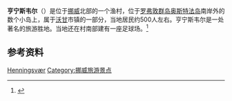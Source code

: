 {{Infobox settlement
|official_name          = 亨宁斯韦尔
|other_name             = 
|native_name            = Henningsvær
|nickname               = 
|settlement_type        = 村庄
|image_skyline          = Henningsvaer-2.jpg
|image_caption          = 亨宁斯韦尔鸟瞰图
|pushpin_map            = Norway
|pushpin_label_position = bottom
|pushpin_mapsize        = 
|pushpin_map_caption    = 亨宁斯韦尔在[[挪威|挪威]]的位置
|coordinates_display    = inline,title
|coordinates_region     = NO
|coordinates_type       = type:city
|subdivision_type       = 国家
|subdivision_name       = {{NOR}}
|subdivision_type1      = 地区
|subdivision_name1      = [[北挪威|北挪威]]
|subdivision_type2      = [[挪威行政区划|郡]] 
|subdivision_name2      = [[诺尔兰郡|诺尔兰郡]]
|subdivision_type3      = 区
|subdivision_name3      = [[罗弗敦群岛|罗弗敦群岛]]
|subdivision_type4      = 市镇
|subdivision_name4      = [[沃甘|沃甘]]
|timezone1              = [[欧洲中部时间|CET]] 
|utc_offset1            = +01:00
|timezone1_DST          = [[欧洲中部夏令时间|CEST]] 
|utc_offset1_DST        = +02:00
|area_footnotes         = <ref name="ssb">{{cite web|title=Urban settlements. Population and area, by municipality.|url=https://www.ssb.no/186162/urban-settlements.population-and-area-by-municipality.1-january-2013|date=1 January 2013|authorlink=|author=Statistisk sentralbyrå|accessdate=2016-07-27|archive-date=2019-04-13|archive-url=https://web.archive.org/web/20190413030030/https://www.ssb.no/186162/urban-settlements.population-and-area-by-municipality.1-january-2013|dead-url=no}}</ref> 
|area_total_km2         = 0.3
|population_as_of       = 2013
|population_footnotes   = <ref name="ssb" />
|population_total       = 444
|population_density_km2 = 1480
|postal_code_type       = 邮政编码
|postal_code            = 8312 Henningsvær
|elevation_m            = 6
|elevation_footnotes    = <ref>{{cite web|url=http://www.yr.no/place/Norway/Nordland/V%C3%A5gan/Henningsv%C3%A6r/|title=Henningsvær|publisher=[[yr.no|yr.no]]|language=no|accessdate=2012-07-19|archive-date=2019-12-04|archive-url=https://web.archive.org/web/20191204134253/https://www.yr.no/place/Norway/Nordland/V%C3%A5gan/Henningsv%C3%A6r/|dead-url=no}}</ref>
|latd = 68 |latm = 09 |lats = 10 |latNS = N
|longd= 14 |longm= 12 |longs= 02 |longEW= E
|website                = 
}}
'''亨宁斯韦尔'''（{{lang-no|Henningsvær}}）是位于[[挪威|挪威]]北部的一个渔村，位于[[罗弗敦群岛|罗弗敦群岛]][[奥斯特法岛|奥斯特法岛]]南岸外的数个小岛上，属于[[沃甘|沃甘]]市镇的一部分，当地居民约500人左右。亨宁斯韦尔是一处著名的旅游胜地。当地还在村南部建有一座足球场。<ref>{{cite web|url=http://sports.163.com/16/0229/11/BH042VNN00051C9U.html|title=美艳与恐怖!世界最神奇球场 四面汪洋+岛屿环绕|publisher=网易体育|language=zh|accessdate=2016-07-27|archive-date=2019-09-10|archive-url=https://web.archive.org/web/20190910213402/http://sports.163.com/16/0229/11/BH042VNN00051C9U.html|dead-url=no}}</ref>
==参考资料==
{{reflist}}
{{Commonscat|Henningsvær}}


[[Category:诺尔兰郡|Henningsvær]]
[[Category:挪威旅游景点|Category:挪威旅游景点]]